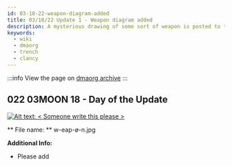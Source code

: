 ```yaml
---
id: 03-18-22-weapon-diagram-added
title: 03/18/22 Update 1 - Weapon diagram added 
description: A mysterious drawing of some sort of weapon is posted to the site.
keywords:
  - wiki
  - dmaorg
  - trench
  - clancy
---
```


:::info
View the page on [dmaorg archive](https://www.dmaorg.site/031822-1/found/15398642_14/clancy.html)
:::

## 022 03MOON 18  - Day of the Update

[![Alt text: < Someone write this please > ](./assets/w-eap-ø-n.jpg)](./assets/w-eap-ø-n.jpg)

** File name: ** w-eap-ø-n.jpg

**Additional Info:**

- Please add